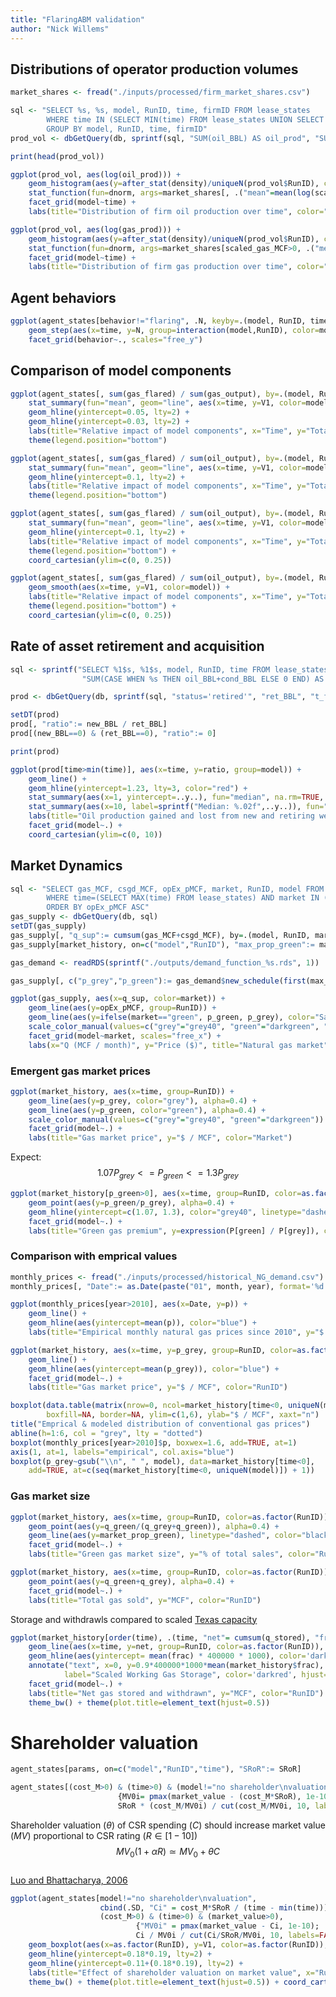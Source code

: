 ```yaml
---
title: "FlaringABM validation"
author: "Nick Willems"
---
```


## Distributions of operator production volumes

```r
market_shares <- fread("./inputs/processed/firm_market_shares.csv")

sql <- "SELECT %s, %s, model, RunID, time, firmID FROM lease_states 
        WHERE time IN (SELECT MIN(time) FROM lease_states UNION SELECT 0 UNION SELECT MAX(time) FROM lease_states) 
        GROUP BY model, RunID, time, firmID"
prod_vol <- dbGetQuery(db, sprintf(sql, "SUM(oil_BBL) AS oil_prod", "SUM(gas_MCF) AS gas_prod"))

print(head(prod_vol))
```

```r
ggplot(prod_vol, aes(log(oil_prod))) +
    geom_histogram(aes(y=after_stat(density)/uniqueN(prod_vol$RunID), color=as.factor(RunID)), bins=nclass.scott(prod_vol$oil_prod)) +
    stat_function(fun=dnorm, args=market_shares[, .("mean"=mean(log(scaled_oil_BBL)), "sd"=sd(log(scaled_oil_BBL)))]) +
    facet_grid(model~time) +
    labs(title="Distribution of firm oil production over time", color="RunID", y="density")
```

```r
ggplot(prod_vol, aes(log(gas_prod))) +
    geom_histogram(aes(y=after_stat(density)/uniqueN(prod_vol$RunID), color=as.factor(RunID)), bins=nclass.scott(prod_vol$gas_prod)) +
    stat_function(fun=dnorm, args=market_shares[scaled_gas_MCF>0, .("mean"=mean(log(scaled_gas_MCF)), "sd"=sd(log(scaled_gas_MCF)))]) +
    facet_grid(model~time) +
    labs(title="Distribution of firm gas production over time", color="RunID", y="density")
```

## Agent behaviors

```r
ggplot(agent_states[behavior!="flaring", .N, keyby=.(model, RunID, time, behavior)]) +
    geom_step(aes(x=time, y=N, group=interaction(model,RunID), color=model)) +
    facet_grid(behavior~., scales="free_y")
```

## Comparison of model components

```r
ggplot(agent_states[, sum(gas_flared) / sum(gas_output), by=.(model, RunID, time)]) +
    stat_summary(fun="mean", geom="line", aes(x=time, y=V1, color=model)) +
    geom_hline(yintercept=0.05, lty=2) +
    geom_hline(yintercept=0.03, lty=2) +
    labs(title="Relative impact of model components", x="Time", y="Total Flaring Intensity, gas basis", color="") +
    theme(legend.position="bottom")
```

```r
ggplot(agent_states[, sum(gas_flared) / sum(oil_output), by=.(model, RunID, time)]) +
    stat_summary(fun="mean", geom="line", aes(x=time, y=V1, color=model)) +
    geom_hline(yintercept=0.1, lty=2) +
    labs(title="Relative impact of model components", x="Time", y="Total Flaring Intensity, oil basis", color="") +
    theme(legend.position="bottom")
```

```r
ggplot(agent_states[, sum(gas_flared) / sum(oil_output), by=.(model, RunID, time)]) +
    stat_summary(fun="mean", geom="line", aes(x=time, y=V1, color=model)) +
    geom_hline(yintercept=0.1, lty=2) +
    labs(title="Relative impact of model components", x="Time", y="Total Flaring Intensity, oil basis", color="") +
    theme(legend.position="bottom") +
    coord_cartesian(ylim=c(0, 0.25))
```

```r
ggplot(agent_states[, sum(gas_flared) / sum(oil_output), by=.(model, RunID, time)]) +
    geom_smooth(aes(x=time, y=V1, color=model)) +
    labs(title="Relative impact of model components", x="Time", y="Total Flaring Intensity", color="") +
    theme(legend.position="bottom") +
    coord_cartesian(ylim=c(0, 0.25))
```


## Rate of asset retirement and acquisition
```r
sql <- sprintf("SELECT %1$s, %1$s, model, RunID, time FROM lease_states GROUP BY model, RunID, time",
                "SUM(CASE WHEN %s THEN oil_BBL+cond_BBL ELSE 0 END) AS %s")

prod <- dbGetQuery(db, sprintf(sql, "status='retired'", "ret_BBL", "t_found=time", "new_BBL"))

setDT(prod)
prod[, "ratio":= new_BBL / ret_BBL]
prod[(new_BBL==0) & (ret_BBL==0), "ratio":= 0]

print(prod)
```

```r
ggplot(prod[time>min(time)], aes(x=time, y=ratio, group=model)) +
    geom_line() +
    geom_hline(yintercept=1.23, lty=3, color="red") +
    stat_summary(aes(x=1, yintercept=..y..), fun="median", na.rm=TRUE, geom="hline", lty=2) +
    stat_summary(aes(x=10, label=sprintf("Median: %.02f",..y..)), fun="median", na.rm=TRUE, geom="text", vjust=-2.5) +
    labs(title="Oil production gained and lost from new and retiring wells", y="Production gained / Production lost") +
    facet_grid(model~.) +
    coord_cartesian(ylim=c(0, 10))
```

## Market Dynamics
```r
sql <- "SELECT gas_MCF, csgd_MCF, opEx_pMCF, market, RunID, model FROM lease_states
        WHERE time=(SELECT MAX(time) FROM lease_states) AND market IN ('green','grey') AND (gas_MCF>0 OR csgd_MCF>0)
        ORDER BY opEx_pMCF ASC"
gas_supply <- dbGetQuery(db, sql)
setDT(gas_supply)
gas_supply[, "q_sup":= cumsum(gas_MCF+csgd_MCF), by=.(model, RunID, market)]
gas_supply[market_history, on=c("model","RunID"), "max_prop_green":= market_prop_green]

gas_demand <- readRDS(sprintf("./outputs/demand_function_%s.rds", 1))

gas_supply[, c("p_grey","p_green"):= gas_demand$new_schedule(first(max_prop_green))(q_sup)[, .(p_grey,p_green)], by=model]
```

```r
ggplot(gas_supply, aes(x=q_sup, color=market)) +
    geom_line(aes(y=opEx_pMCF, group=RunID)) +
    geom_line(aes(y=ifelse(market=="green", p_green, p_grey), color="Sample demand"), linetype="dashed") +
    scale_color_manual(values=c("grey"="grey40", "green"="darkgreen", "Sample demand"="black"), guide="none") +
    facet_grid(model~market, scales="free_x") +
    labs(x="Q (MCF / month)", y="Price ($)", title="Natural gas market", color="")
```

### Emergent gas market prices
```r
ggplot(market_history, aes(x=time, group=RunID)) +
    geom_line(aes(y=p_grey, color="grey"), alpha=0.4) +
    geom_line(aes(y=p_green, color="green"), alpha=0.4) +
    scale_color_manual(values=c("grey"="grey40", "green"="darkgreen")) +
    facet_grid(model~.) +
    labs(title="Gas market price", y="$ / MCF", color="Market")
```

Expect:
$$1.07 P_{grey} <= P_{green} <= 1.3 P_{grey}$$
```r
ggplot(market_history[p_green>0], aes(x=time, group=RunID, color=as.factor(RunID))) +
    geom_point(aes(y=p_green/p_grey), alpha=0.4) +
    geom_hline(yintercept=c(1.07, 1.3), color="grey40", linetype="dashed") +
    facet_grid(model~.) +
    labs(title="Green gas premium", y=expression(P[green] / P[grey]), color="RunID")
```

### Comparison with emprical values
```r
monthly_prices <- fread("./inputs/processed/historical_NG_demand.csv")
monthly_prices[, "Date":= as.Date(paste("01", month, year), format='%d %b %Y')]

ggplot(monthly_prices[year>2010], aes(x=Date, y=p)) +
    geom_line() +
    geom_hline(aes(yintercept=mean(p)), color="blue") +
    labs(title="Empirical monthly natural gas prices since 2010", y="$ per MCF")
```

```r
ggplot(market_history, aes(x=time, y=p_grey, group=RunID, color=as.factor(RunID))) +
    geom_line() +
    geom_hline(aes(yintercept=mean(p_grey)), color="blue") +
    facet_grid(model~.) +
    labs(title="Gas market price", y="$ / MCF", color="RunID")
```

```r
boxplot(data.table(matrix(nrow=0, ncol=market_history[time<0, uniqueN(model) + 1])),
        boxfill=NA, border=NA, ylim=c(1,6), ylab="$ / MCF", xaxt="n")
title("Emprical & modeled distribution of conventional gas prices")
abline(h=1:6, col = "grey", lty = "dotted")
boxplot(monthly_prices[year>2010]$p, boxwex=1.6, add=TRUE, at=1)
axis(1, at=1, labels="empirical", col.axis="blue")
boxplot(p_grey~gsub("\\n", " ", model), data=market_history[time<0],
    add=TRUE, at=c(seq(market_history[time<0, uniqueN(model)]) + 1))
```

### Gas market size
```r
ggplot(market_history, aes(x=time, group=RunID, color=as.factor(RunID))) +
    geom_point(aes(y=q_green/(q_grey+q_green)), alpha=0.4) +
    geom_line(aes(y=market_prop_green), linetype="dashed", color="black") +
    facet_grid(model~.) +
    labs(title="Green gas market size", y="% of total sales", color="RunID")
```

```r
ggplot(market_history, aes(x=time, group=RunID, color=as.factor(RunID))) +
    geom_point(aes(y=q_green+q_grey), alpha=0.4) +
    facet_grid(model~.) +
    labs(title="Total gas sold", y="MCF", color="RunID")
```

Storage and withdrawls compared to scaled [Texas capacity](https://www.eia.gov/dnav/ng/ng_sum_lsum_dcu_STX_m.htm)
```r
ggplot(market_history[order(time), .(time, "net"= cumsum(q_stored), "frac"= mean(frac)), by=.(model, RunID)]) +
    geom_line(aes(x=time, y=net, group=RunID, color=as.factor(RunID)), alpha=0.4) +
    geom_hline(aes(yintercept= mean(frac) * 400000 * 1000), color='darkred', linetype='dashed') +
    annotate("text", x=0, y=0.9*400000*1000*mean(market_history$frac),
            label="Scaled Working Gas Storage", color='darkred', hjust=1) +
    facet_grid(model~.) +
    labs(title="Net gas stored and withdrawn", y="MCF", color="RunID") +
    theme_bw() + theme(plot.title=element_text(hjust=0.5))
```

# Shareholder valuation
```r
agent_states[params, on=c("model","RunID","time"), "SRoR":= SRoR]

agent_states[(cost_M>0) & (time>0) & (model!="no shareholder\nvaluation"),
                        {MV0i= pmax(market_value - (cost_M*SRoR), 1e-10);
                        SRoR * (cost_M/MV0i) / cut(cost_M/MV0i, 10, labels=FALSE)}, by=.(RunID, time)][, summary(V1)]
```

Shareholder valuation ($\theta$) of CSR spending ($C$) should increase market value ($MV$) proportional to CSR rating ($R \in [1-10]$)  
$$ MV_0 (1 + \alpha R) \simeq MV_0 + \theta C$$  
[Luo and Bhattacharya, 2006](zotero://select/items/0_LGPMEVGF)  
```r
ggplot(agent_states[model!="no shareholder\nvaluation",
                    cbind(.SD, "Ci" = cost_M*SRoR / (time - min(time)))][
                    (cost_M>0) & (time>0) & (market_value>0),
                            {"MV0i" = pmax(market_value - Ci, 1e-10);
                            Ci / MV0i / cut(Ci/SRoR/MV0i, 10, labels=FALSE)}, by=.(RunID, time)]) +
    geom_boxplot(aes(x=as.factor(RunID), y=V1, color=as.factor(RunID)), outlier.shape=NA, show.legend=FALSE) +
    geom_hline(yintercept=0.18*0.19, lty=2) +
    geom_hline(yintercept=0.11+(0.18*0.19), lty=2) +
    labs(title="Effect of shareholder valuation on market value", x="RunID", y="% Increase in Market Value") +
    theme_bw() + theme(plot.title=element_text(hjust=0.5)) + coord_cartesian(ylim=c(0,0.5))
```
